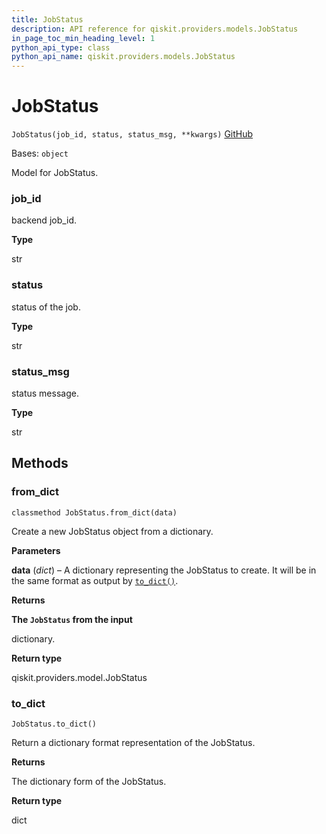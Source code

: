 ```yaml
---
title: JobStatus
description: API reference for qiskit.providers.models.JobStatus
in_page_toc_min_heading_level: 1
python_api_type: class
python_api_name: qiskit.providers.models.JobStatus
---
```


# JobStatus

<span id="qiskit.providers.models.JobStatus" />

`JobStatus(job_id, status, status_msg, **kwargs)` [GitHub](https://github.com/qiskit/qiskit/tree/stable/0.21/qiskit/providers/models/jobstatus.py "view source code")

Bases: `object`

Model for JobStatus.

<span id="qiskit.providers.models.JobStatus.job_id" />

### job\_id

backend job\_id.

**Type**

str

<span id="qiskit.providers.models.JobStatus.status" />

### status

status of the job.

**Type**

str

<span id="qiskit.providers.models.JobStatus.status_msg" />

### status\_msg

status message.

**Type**

str

## Methods

### from\_dict

<span id="qiskit.providers.models.JobStatus.from_dict" />

`classmethod JobStatus.from_dict(data)`

Create a new JobStatus object from a dictionary.

**Parameters**

**data** (*dict*) – A dictionary representing the JobStatus to create. It will be in the same format as output by [`to_dict()`](qiskit.providers.models.JobStatus#to_dict "qiskit.providers.models.JobStatus.to_dict").

**Returns**

**The `JobStatus` from the input**

dictionary.

**Return type**

qiskit.providers.model.JobStatus

### to\_dict

<span id="qiskit.providers.models.JobStatus.to_dict" />

`JobStatus.to_dict()`

Return a dictionary format representation of the JobStatus.

**Returns**

The dictionary form of the JobStatus.

**Return type**

dict

